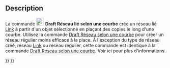 <languages/>

{{Docnav/fr
|[[Draft_PathArray/fr|Réseau selon une courbe]]
|[[Draft_PointArray/fr|Réseau de points]]
|[[Draft_Workbench/fr|Atelier Draft]]
|IconL=Draft_PathArray.svg
|IconR=Draft_PointArray.svg
|IconC=Workbench_Draft.svg
}}

{{GuiCommand/fr
|Name=Draft PathLinkArray
|Name/fr=Draft Réseau lié selon une courbe
|MenuLocation=Modification → Outils pour les réseaux → Réseau lié selon une courbe
|Workbenches=[[Draft_Workbench/fr|Draft]]
|Version=0.19
|SeeAlso=[[Draft_OrthoArray/fr|Draft Réseau orthogonal]], [[Draft_PolarArray/fr|Draft Réseau polaire]], [[Draft_CircularArray/fr|Draft Réseau circulaire]], [[Draft_PathArray/fr|Draft Réseau selon une courbe]], [[Draft_PointArray/fr|Draft Réseau de points]], [[Draft_PointLinkArray/fr|Draft Réseau lié selon des points]]
}}

==Description==

La commande [[Image:Draft_PathLinkArray.svg|24px]] '''Draft Réseau lié selon une courbe''' crée un réseau lié [[App_Link/fr|Link]] à partir d'un objet sélectionné en plaçant des copies le long d'une courbe. Utilisez la commande [[Draft_PathArray/fr|Draft Réseau selon une courbe]] pour créer un réseau régulier moins efficace à la place. À l'exception du type de réseau créé, réseau [[App_Link/fr|Link]] ou réseau régulier, cette commande est identique à la commande [[Draft_PathArray/fr|Draft Réseau selon une courbe]]. Voir ici pour plus d'informations.


{{Docnav/fr
|[[Draft_PathArray/fr|Réseau selon une courbe]]
|[[Draft_PointArray/fr|Réseau de points]]
|[[Draft_Workbench/fr|Atelier Draft]]
|IconL=Draft_PathArray.svg
|IconR=Draft_PointArray.svg
|IconC=Workbench_Draft.svg
}}

{{Draft Tools navi{{#translation:}}}}
{{Userdocnavi{{#translation:}}}}